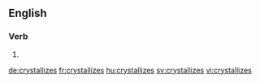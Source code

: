 ==English==

===Verb===
{{head|en|verb form}}

# {{en-third-person singular of|crystallize}}

[[de:crystallizes]]
[[fr:crystallizes]]
[[hu:crystallizes]]
[[sv:crystallizes]]
[[vi:crystallizes]]